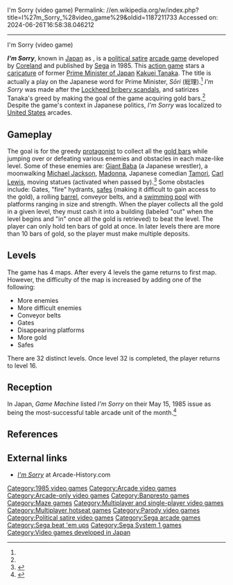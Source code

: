 I'm Sorry (video game)
Permalink: //en.wikipedia.org/w/index.php?title=I%27m_Sorry_%28video_game%29&oldid=1187211733
Accessed on: 2024-06-26T16:58:38.046212



------
I'm Sorry (video game)
{{Infobox video game
|title = I'm Sorry
|image = I'm Sorry Title Screen.png
|image_size = 250px
|caption = Title screen
|developer = [[Banpresto|Coreland]]
|publisher = [[Sega]]
|released = {{vgrelease|NA/JP|[[1985 in video gaming|April 1985]]}}<ref>{{cite web |title=ごんべいのあいむそーりー |trans-title=Gonbei no I'm sorry |url=https://mediaarts-db.bunka.go.jp/id/M729979 |website=Media Arts Database |publisher=[[Agency for Cultural Affairs]] |lang=ja |access-date=6 June 2021}}</ref>
|genre = [[List of maze video games|Maze]]
|modes = [[Single player]], [[Two-player video game|Two players]] alternating
|arcade system = [[Sega System 1]]
|platforms = [[Arcade game|Arcade]]
}}

'''''I'm Sorry''''', known in [[Japan]] as {{nihongo|'''''Gombe's I'm Sorry'''''|ごんべえのあいむそ〜り〜|Gonbē no Aimusōrī}}, is a [[political satire]] [[arcade game]] developed by [[Banpresto|Coreland]] and published by [[Sega]] in 1985. This [[action game]] stars a [[caricature]] of former [[Prime Minister of Japan]] [[Kakuei Tanaka]]. The title is actually a play on the Japanese word for Prime Minister, ''Sōri'' (総理).<ref name=avclub /> ''I'm Sorry'' was made after the [[Lockheed bribery scandals]], and satirizes Tanaka's greed by making the goal of the game acquiring gold bars.<ref name=avclub /> Despite the game's context in Japanese politics, ''I'm Sorry'' was localized to [[United States]] arcades.

==Gameplay==
The goal is for the greedy [[protagonist]] to collect all the [[gold bar]]s while jumping over or defeating various enemies and obstacles in each maze-like level. Some of these enemies are: [[Giant Baba]] (a Japanese wrestler), a moonwalking [[Michael Jackson]], [[Madonna]], Japanese comedian [[Tamori]], [[Carl Lewis]], moving statues (activated when passed by).<ref name=avclub>{{cite news |last1=Teti |first1=John |last2=Agnello |first2=Anthony John |last3=Gerardi |first3=Matt |last4=Kaiser |first4=Joe |date=18 June 2014 |title=Ninja-demon Batman: 8 character ripoffs in '80s Japanese games |url=http://www.avclub.com/article/ninja-demon-batman-8-character-ripoffs-80s-japanes-205830 |newspaper=[[The A.V. Club]] |publisher=[[The Onion]] |accessdate=21 June 2014 }}</ref> Some obstacles include: Gates, "fire" hydrants, [[safe]]s (making it difficult to gain access to the gold), a rolling [[barrel]], conveyor belts, and a [[swimming pool]] with platforms ranging in size and strength. When the player collects all the gold in a given level, they must cash it into a building (labeled "out" when the level begins and "in" once all the gold is retrieved) to beat the level. The player can only hold ten bars of gold at once. In later levels there are more than 10 bars of gold, so the player must make multiple deposits.

==Levels==
The game has 4 maps. After every 4 levels the game returns to first map. However, the difficulty of the map is increased by adding one of the following:
* More enemies
* More difficult enemies
* Conveyor belts
* Gates
* Disappearing platforms
* More gold
* Safes
There are 32 distinct levels. Once level 32 is completed, the player returns to level 16.

== Reception ==
In Japan, ''Game Machine'' listed ''I'm Sorry'' on their May 15, 1985 issue as being the  most-successful table arcade unit of the month.<ref>{{cite magazine|title=Game Machine's Best Hit Games 25 - テーブル型TVゲーム機 (Table Videos)|magazine=[[:ja:ゲームマシン|Game Machine]]|issue=260|publisher=[[:ja:アミューズメント通信社|Amusement Press, Inc.]]|date=15 May 1985|page=21|lang=ja}}</ref>

==References==
{{reflist}}

==External links==
* [http://www.arcade-history.com/index.php?page=detail&id=1166 ''I'm Sorry''] at Arcade-History.com

{{DEFAULTSORT:I'm Sorry (Arcade Game)}}
[[Category:1985 video games]]
[[Category:Arcade video games]]
[[Category:Arcade-only video games]]
[[Category:Banpresto games]]
[[Category:Maze games]]
[[Category:Multiplayer and single-player video games]]
[[Category:Multiplayer hotseat games]]
[[Category:Parody video games]]
[[Category:Political satire video games]]
[[Category:Sega arcade games]]
[[Category:Sega beat 'em ups]]
[[Category:Sega System 1 games]]
[[Category:Video games developed in Japan]]